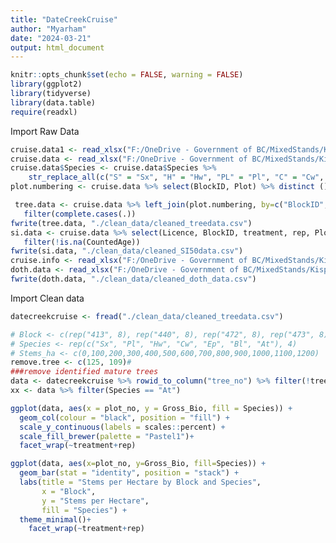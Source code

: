 ```yaml
---
title: "DateCreekCruise"
author: "Myarham"
date: "2024-03-21"
output: html_document
---
```


```r
knitr::opts_chunk$set(echo = FALSE, warning = FALSE)
library(ggplot2)
library(tidyverse)
library(data.table)
require(readxl)
```

Import Raw Data

```r
cruise.data1 <- read_xlsx("F:/OneDrive - Government of BC/MixedStands/KispioxCruise_bytree_FINAL.xlsx")
cruise.data <- read_xlsx("F:/OneDrive - Government of BC/MixedStands/KispioxCruise_bytree_FINAL.xlsx", sheet = "Compilation volumes") %>%         select(Licence, BlockID, treatment, rep)  %>% left_join(cruise.data1)
cruise.data$Species <- cruise.data$Species %>%
    str_replace_all(c("S" = "Sx", "H" = "Hw", "PL" = "Pl", "C" = "Cw", "AT" = "At", "AC" = "Ac", "B" = "Bl", "E" = "Ep"))
plot.numbering <- cruise.data %>% select(BlockID, Plot) %>% distinct () %>% group_by(BlockID) %>% mutate(plot_no = row_number()) %>% filter(!is.na(BlockID)) %>% distinct()

 tree.data <- cruise.data %>% left_join(plot.numbering, by=c("BlockID", "Plot"))%>% select(Licence, BlockID, treatment, rep, plot_no,Tree,Species, HT, DBH, Stems_ha, Gross_Bio, TC) %>%
   filter(complete.cases(.))
fwrite(tree.data, "./clean_data/cleaned_treedata.csv")
si.data <- cruise.data %>% select(Licence, BlockID, treatment, rep, Plot, Tree, Species, HT, CountedAge, SiteIndex, AgeCorrection, CorrectedAge) %>% 
   filter(!is.na(CountedAge))
fwrite(si.data, "./clean_data/cleaned_SI50data.csv")
cruise.info <- read_xlsx("F:/OneDrive - Government of BC/MixedStands/KispioxCruise_bytree_FINAL.xlsx", sheet = "Compilation volumes") %>%         select(Licence, BlockID, treatment)
doth.data <- read_xlsx("F:/OneDrive - Government of BC/MixedStands/KispioxCruise_bytree_FINAL.xlsx", sheet = "Dothistroma") %>% left_join(cruise.info) %>% left_join(tree.data, by=c("Licence", "Plot", "Tree")) %>% select(Licence, BlockID.x, treatment.x, rep, Plot, Species, Tree, HT, DBH, Gross_Bio, LiveCrown, Healthy) %>% rename(BlockID = BlockID.x, treatment = treatment.x)
fwrite(doth.data, "./clean_data/cleaned_doth_data.csv")

```


Import Clean data
```r
datecreekcruise <- fread("./clean_data/cleaned_treedata.csv")

# Block <- c(rep("413", 8), rep("440", 8), rep("472", 8), rep("473", 8), rep("528", 8), rep("657", 8), rep("676", 8), rep("677", 8), rep("715", 8), rep("738", 8), rep("795", 8), rep("818", 8))
# Species <- rep(c("Sx", "Pl", "Hw", "Cw", "Ep", "Bl", "At"), 4)
# Stems_ha <- c(0,100,200,300,400,500,600,700,800,900,1000,1100,1200)
remove.tree <- c(125, 109)#
###remove identified mature trees
data <- datecreekcruise %>% rowid_to_column("tree_no") %>% filter(!tree_no %in% remove.tree)
xx <- data %>% filter(Species == "At")

ggplot(data, aes(x = plot_no, y = Gross_Bio, fill = Species)) +
  geom_col(colour = "black", position = "fill") +
  scale_y_continuous(labels = scales::percent) +
  scale_fill_brewer(palette = "Pastel1")+
  facet_wrap(~treatment+rep)

ggplot(data, aes(x=plot_no, y=Gross_Bio, fill=Species)) +
  geom_bar(stat = "identity", position = "stack") +
  labs(title = "Stems per Hectare by Block and Species",
       x = "Block",
       y = "Stems per Hectare",
       fill = "Species") +
  theme_minimal()+
    facet_wrap(~treatment+rep)
```

